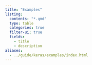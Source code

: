```yaml
---
title: "Examples"
listing:
  contents: "*.qmd"
  type: table
  categories: true
  filter-ui: true
  fields:
    - title
    - description
aliases:
  - ../guide/keras/examples/index.html
---
```

<!--
| Example  | Description   |
|----------------------|------------------------------------|
| [addition_rnn](/guide/keras/examples/addition_rnn) | Implementation of sequence to sequence learning for performing addition of two numbers (as strings). |
| [babi_memnn](/guide/keras/examples/babi_memnn) | Trains a memory network on the bAbI dataset for reading comprehension. |
| [babi_rnn](/guide/keras/examples/babi_rnn) | Trains a two-branch recurrent network on the bAbI dataset for reading comprehension. |
| [cifar10_cnn](/guide/keras/examples/cifar10_cnn) | Trains a simple deep CNN on the CIFAR10 small images dataset. |
| [cifar10_densenet](/guide/keras/examples/cifar10_densenet) | Trains a DenseNet-40-12 on the CIFAR10 small images dataset. |
| [conv_lstm](/guide/keras/examples/conv_lstm) | Demonstrates the use of a convolutional LSTM network. |
| [deep_dream](/guide/keras/examples/deep_dream) | Deep Dreams in Keras. |
| [eager_dcgan](/guide/keras/examples/eager_dcgan) | Generating digits with generative adversarial networks and eager execution. |
| [eager_image_captioning](/guide/keras/examples/eager_image_captioning) | Generating image captions with Keras and eager execution. |
| [eager_pix2pix](/guide/keras/examples/eager_pix2pix) | Image-to-image translation with Pix2Pix, using eager execution. |
| [eager_styletransfer](/guide/keras/examples/eager_styletransfer) | Neural style transfer with eager execution. |
| [fine_tuning](/guide/keras/examples/fine_tuning) | Fine tuning of a image classification model. |
| [imdb_bidirectional_lstm](/guide/keras/examples/imdb_bidirectional_lstm) | Trains a Bidirectional LSTM on the IMDB sentiment classification task. |
| [imdb_cnn](/guide/keras/examples/imdb_cnn) | Demonstrates the use of Convolution1D for text classification. |
| [imdb_cnn_lstm](/guide/keras/examples/imdb_cnn_lstm) | Trains a convolutional stack followed by a recurrent stack network on the IMDB sentiment classification task. |
| [imdb_fasttext](/guide/keras/examples/imdb_fasttext) | Trains a FastText model on the IMDB sentiment classification task. |
| [imdb_lstm](/guide/keras/examples/imdb_lstm) | Trains a LSTM on the IMDB sentiment classification task. |
| [lstm_text_generation](/guide/keras/examples/lstm_text_generation) | Generates text from Nietzsche's writings. |
| [lstm_seq2seq](/guide/keras/examples/lstm_seq2seq) | This script demonstrates how to implement a basic character-level sequence-to-sequence model. |
| [mnist_acgan](/guide/keras/examples/mnist_acgan) | Implementation of AC-GAN (Auxiliary Classifier GAN ) on the MNIST dataset |
| [mnist_antirectifier](/guide/keras/examples/mnist_antirectifier) | Demonstrates how to write custom layers for Keras |
| [mnist_cnn](/guide/keras/examples/mnist_cnn) | Trains a simple convnet on the MNIST dataset. |
| [mnist_cnn_embeddings](/guide/keras/examples/mnist_cnn_embeddings) | Demonstrates how to visualize embeddings in TensorBoard. |
| [mnist_irnn](/guide/keras/examples/mnist_irnn) | Reproduction of the IRNN experiment with pixel-by-pixel sequential MNIST in "A Simple Way to Initialize Recurrent Networks of Rectified Linear Units" by Le et al. |
| [mnist_mlp](/guide/keras/examples/mnist_mlp) | Trains a simple deep multi-layer perceptron on the MNIST dataset. |
| [mnist_hierarchical_rnn](/guide/keras/examples/mnist_hierarchical_rnn) | Trains a Hierarchical RNN (HRNN) to classify MNIST digits. |
| [mnist_tfrecord](/guide/keras/examples/mnist_tfrecord) | MNIST dataset with TFRecords, the standard TensorFlow data format. |
| [mnist_transfer_cnn](/guide/keras/examples/mnist_transfer_cnn) | Transfer learning toy example. |
| [neural_style_transfer](/guide/keras/examples/neural_style_transfer) | Neural style transfer (generating an image with the same “content” as a base image, but with the “style” of a different picture). |
| [nmt_attention](/guide/keras/examples/nmt_attention) | Neural machine translation with an attention mechanism. |
| [quora_siamese_lstm](/guide/keras/examples/quora_siamese_lstm) | Classifying duplicate quesitons from Quora using Siamese Recurrent Architecture. |
| [reuters_mlp](/guide/keras/examples/reuters_mlp) | Trains and evaluatea a simple MLP on the Reuters newswire topic classification task. |
| [stateful_lstm](/guide/keras/examples/stateful_lstm) | Demonstrates how to use stateful RNNs to model long sequences efficiently. |
| [text_explanation_lime](/guide/keras/examples/text_explanation_lime) | How to use lime to explain text data. |
| [variational_autoencoder](/guide/keras/examples/variational_autoencoder) | Demonstrates how to build a variational autoencoder. |
| [variational_autoencoder_deconv](/guide/keras/examples/variational_autoencoder_deconv) | Demonstrates how to build a variational autoencoder with Keras using deconvolution layers. |
| [tfprob_vae](/guide/keras/examples/tfprob_vae) | A variational autoencoder using TensorFlow Probability on Kuzushiji-MNIST. |
| [vq_vae](/guide/keras/examples/vq_vae) | Discrete Representation Learning with VQ-VAE and TensorFlow Probability. | -->

<!--
| [cifar10_resnet](cifar10_resnet) | Trains a ResNet on the CIFAR10 dataset. |
| [conv_filter_visualization](conv_filter_visualization) | Visualization of the filters of VGG16, via gradient ascent in input space. |
| [image_ocr](image_ocr) | Trains a convolutional stack followed by a recurrent stack and a CTC logloss function to perform optical character recognition (OCR). |
| [lstm_benchmark](lstm_benchmark) | Compares different LSTM implementations on the IMDB sentiment classification task. |
| [mnist_dataset_api](mnist_dataset_api) | MNIST classification with TensorFlow's Dataset API. |
| [mnist_net2net](mnist_net2net) | Reproduction of the Net2Net experiment with MNIST in "Net2Net: Accelerating Learning via Knowledge Transfer". |
| [mnist_siamese_graph](mnist_siamese_graph) | Trains a Siamese multi-layer perceptron on pairs of digits from the MNIST dataset. |
| [mnist_swwae](mnist_swwae) | Trains a Stacked What-Where AutoEncoder built on residual blocks on the MNIST dataset. |
| [neural_doodle](neural_doodle) | Neural doodle. |
| [reuters_mlp_relu_vs_selu](reuters_mlp_relu_vs_selu) | Compares self-normalizing MLPs with regular MLPs.  |
| [lstm_stateful](lstm_stateful) | Example script showing how to use a stateful LSTM model
+and how its stateless counterpart performs. |
-->


<!--

These examples are complete however don't yet work properly (see inline comments in
scripts for details) so we aren't listing them.


| [pretrained_word_embeddings](pretrained_word_embeddings) | Loads pre-trained word embeddings (GloVe embeddings) into a frozen Keras Embedding layer, and uses it to train a text classification model on the 20 Newsgroup dataset. |

-->
